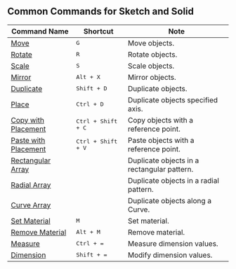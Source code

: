 ## Common Commands for Sketch and Solid
| Command Name                                         | Shortcut                    | Note                                       |
| ---------------------------------------------------- | --------------------------- | ------------------------------------------ |
| [Move](/common/move)                                 | <kbd>G</kbd>                | Move objects.                               |
| [Rotate](/common/rotate)                             | <kbd>R</kbd>                | Rotate objects.                             |
| [Scale](/common/scale)                               | <kbd>S</kbd>                | Scale objects.                              |
| [Mirror](/common/mirror)                             | <kbd>Alt + X</kbd>          | Mirror objects.                             |
| [Duplicate](/common/duplicate)                       | <kbd>Shift + D</kbd>        | Duplicate objects.                          |
| [Place](/common/place)                               | <kbd>Ctrl + D</kbd>         | Duplicate objects specified axis.           |
| [Copy with Placement](/common/copy-with-placement)   | <kbd>Ctrl + Shift + C</kbd> | Copy objects with a reference point.       |
| [Paste with Placement](/common/paste-with-placement) | <kbd>Ctrl + Shift + V</kbd> | Paste objects with a reference point.      |
| [Rectangular Array](/common/rectangular-array)       |                             | Duplicate objects in a rectangular pattern. |
| [Radial Array](/common/radial-array)                 |                             | Duplicate objects in a radial pattern.      |
| [Curve Array](/common/curve-array)                   |                             | Duplicate objects along a Curve.            |
| [Set Material](/common/set-material)                 | <kbd>M</kbd>                | Set material.                               |
| [Remove Material](/common/remove-material)           | <kbd>Alt + M</kbd>          | Remove material.                            |
| [Measure](/common/measure)                           | <kbd>Ctrl + =</kbd>         | Measure dimension values.                   |
| [Dimension](/common/dimension)                       | <kbd>Shift + =</kbd>        | Modify dimension values.                    |
